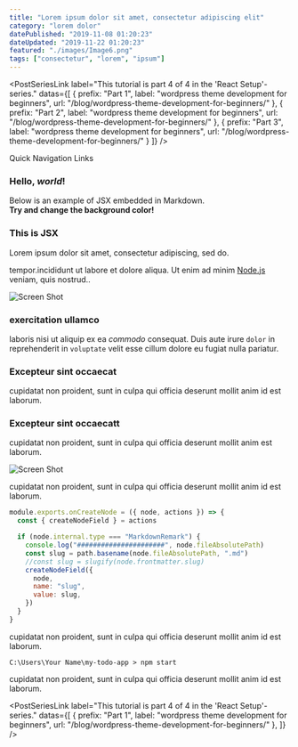 ```yaml
---
title: "Lorem ipsum dolor sit amet, consectetur adipiscing elit"
category: "lorem dolor"
datePublished: "2019-11-08 01:20:23"
dateUpdated: "2019-11-22 01:20:23"
featured: "./images/Image6.png"
tags: ["consectetur", "lorem", "ipsum"]
--- 
```


 
<PostSeriesLink 
label="This tutorial is part 4 of 4 in the 'React Setup'-series." 
datas={[
    {
      prefix: "Part 1",
      label: "wordpress theme development for beginners",
      url: "/blog/wordpress-theme-development-for-beginners/"
    },
    {
      prefix: "Part 2",
      label: "wordpress theme development for beginners",
      url: "/blog/wordpress-theme-development-for-beginners/"
    },
    {
      prefix: "Part 3",
      label: "wordpress theme development for beginners",
      url: "/blog/wordpress-theme-development-for-beginners/"
    }
  ]}
/>



<p style={{ fontSize: "16px" }}>Quick Navigation Links</p>


<TableOfContents />

### Hello, *world*!

Below is an example of JSX embedded in Markdown. <br /> **Try and change
the background color!**

<div style={{ padding: '20px', backgroundColor: 'green' }}>
  <h3 style={{ color: 'white' }}>This is JSX</h3>
</div>

Lorem ipsum dolor sit amet, consectetur adipiscing, sed do.



tempor.incididunt ut labore et dolore aliqua. Ut enim ad minim [Node.js](https://nodejs.org/en/ "node documentation") veniam, quis nostrud..

![Screen Shot](./images/Image35.png)

### exercitation ullamco 

laboris nisi ut aliquip ex ea _commodo_ consequat. Duis aute irure <code>dolor</code> in reprehenderit in `voluptate` velit esse cillum dolore eu fugiat nulla pariatur.

### Excepteur sint occaecat

cupidatat non proident, sunt in culpa qui officia deserunt mollit anim id est laborum.

### Excepteur sint occaecatt

cupidatat non proident, sunt in culpa qui officia deserunt mollit anim est laborum.

![Screen Shot](./images/Image27.png)

cupidatat non proident, sunt in culpa qui officia deserunt mollit anim id est laborum.

```javascript
module.exports.onCreateNode = ({ node, actions }) => {
  const { createNodeField } = actions

  if (node.internal.type === "MarkdownRemark") {
    console.log("######################", node.fileAbsolutePath)
    const slug = path.basename(node.fileAbsolutePath, ".md")
    //const slug = slugify(node.frontmatter.slug)
    createNodeField({
      node,
      name: "slug",
      value: slug,
    })
  }
}
```

cupidatat non proident, sunt in culpa qui officia deserunt mollit anim id est laborum.

```
C:\Users\Your Name\my-todo-app > npm start
```

cupidatat non proident, sunt in culpa qui officia deserunt mollit anim id est laborum.

<PostSeriesLink 
label="This tutorial is part 4 of 4 in the 'React Setup'-series." 
datas={[
    {
      prefix: "Part 1",
      label: "wordpress theme development for beginners",
      url: "/blog/wordpress-theme-development-for-beginners/"
    },
  ]}
/>